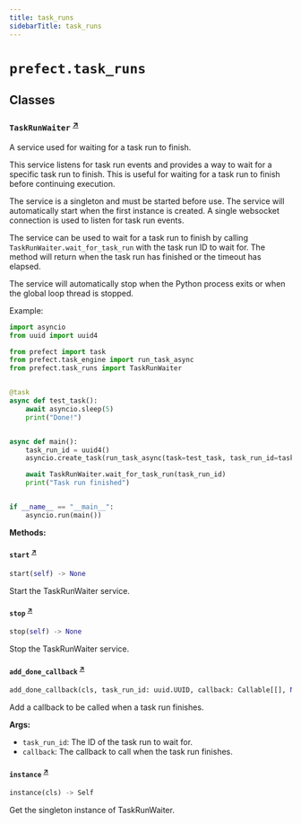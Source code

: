 ```yaml
---
title: task_runs
sidebarTitle: task_runs
---
```


# `prefect.task_runs`

## Classes

### `TaskRunWaiter` <sup><a href="https://github.com/PrefectHQ/prefect/blob/main/src/prefect/task_runs.py#L24" target="_blank">↗</a></sup>


A service used for waiting for a task run to finish.

This service listens for task run events and provides a way to wait for a specific
task run to finish. This is useful for waiting for a task run to finish before
continuing execution.

The service is a singleton and must be started before use. The service will
automatically start when the first instance is created. A single websocket
connection is used to listen for task run events.

The service can be used to wait for a task run to finish by calling
`TaskRunWaiter.wait_for_task_run` with the task run ID to wait for. The method
will return when the task run has finished or the timeout has elapsed.

The service will automatically stop when the Python process exits or when the
global loop thread is stopped.

Example:
```python
import asyncio
from uuid import uuid4

from prefect import task
from prefect.task_engine import run_task_async
from prefect.task_runs import TaskRunWaiter


@task
async def test_task():
    await asyncio.sleep(5)
    print("Done!")


async def main():
    task_run_id = uuid4()
    asyncio.create_task(run_task_async(task=test_task, task_run_id=task_run_id))

    await TaskRunWaiter.wait_for_task_run(task_run_id)
    print("Task run finished")


if __name__ == "__main__":
    asyncio.run(main())
```


**Methods:**

#### `start` <sup><a href="https://github.com/PrefectHQ/prefect/blob/main/src/prefect/task_runs.py#L88" target="_blank">↗</a></sup>

```python
start(self) -> None
```

Start the TaskRunWaiter service.


#### `stop` <sup><a href="https://github.com/PrefectHQ/prefect/blob/main/src/prefect/task_runs.py#L151" target="_blank">↗</a></sup>

```python
stop(self) -> None
```

Stop the TaskRunWaiter service.


#### `add_done_callback` <sup><a href="https://github.com/PrefectHQ/prefect/blob/main/src/prefect/task_runs.py#L209" target="_blank">↗</a></sup>

```python
add_done_callback(cls, task_run_id: uuid.UUID, callback: Callable[[], None]) -> None
```

Add a callback to be called when a task run finishes.

**Args:**
- `task_run_id`: The ID of the task run to wait for.
- `callback`: The callback to call when the task run finishes.


#### `instance` <sup><a href="https://github.com/PrefectHQ/prefect/blob/main/src/prefect/task_runs.py#L231" target="_blank">↗</a></sup>

```python
instance(cls) -> Self
```

Get the singleton instance of TaskRunWaiter.

